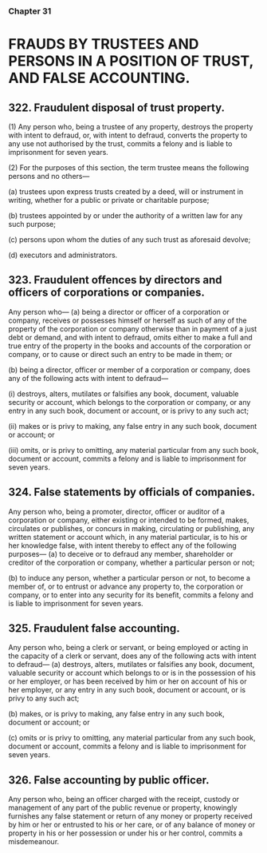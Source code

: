 ### Chapter 31

# FRAUDS BY TRUSTEES AND PERSONS IN A POSITION OF TRUST, AND FALSE ACCOUNTING.

## 322. Fraudulent disposal of trust property.
(1) Any person who, being a trustee of any property, destroys the
property with intent to defraud, or, with intent to defraud, converts the
property to any use not authorised by the trust, commits a felony and is liable
to imprisonment for seven years.

(2) For the purposes of this section, the term trustee means the
following persons and no others—

(a) trustees upon express trusts created by a deed, will or instrument
in writing, whether for a public or private or charitable purpose;

(b) trustees appointed by or under the authority of a written law for
any such purpose;

(c) persons upon whom the duties of any such trust as aforesaid
devolve;

(d) executors and administrators.

## 323. Fraudulent offences by directors and officers of corporations or companies.
Any person who—
(a) being a director or officer of a corporation or company, receives
or possesses himself or herself as such of any of the property of
the corporation or company otherwise than in payment of a just
debt or demand, and with intent to defraud, omits either to make
a full and true entry of the property in the books and accounts of
the corporation or company, or to cause or direct such an entry to
be made in them; or

(b) being a director, officer or member of a corporation or company,
does any of the following acts with intent to defraud—

(i) destroys, alters, mutilates or falsifies any book, document,
valuable security or account, which belongs to the
corporation or company, or any entry in any such book,
document or account, or is privy to any such act; 

(ii) makes or is privy to making, any false entry in any such
book, document or account; or

(iii) omits, or is privy to omitting, any material particular from
any such book, document or account,
commits a felony and is liable to imprisonment for seven years.

## 324. False statements by officials of companies.
Any person who, being a promoter, director, officer or auditor of a
corporation or company, either existing or intended to be formed, makes,
circulates or publishes, or concurs in making, circulating or publishing, any
written statement or account which, in any material particular, is to his or her
knowledge false, with intent thereby to effect any of the following
purposes—
(a) to deceive or to defraud any member, shareholder or creditor of
the corporation or company, whether a particular person or not;

(b) to induce any person, whether a particular person or not, to
become a member of, or to entrust or advance any property to,
the corporation or company, or to enter into any security for its
benefit,
commits a felony and is liable to imprisonment for seven years.

## 325. Fraudulent false accounting.
Any person who, being a clerk or servant, or being employed or acting in the
capacity of a clerk or servant, does any of the following acts with intent to
defraud—
(a) destroys, alters, mutilates or falsifies any book, document,
valuable security or account which belongs to or is in the
possession of his or her employer, or has been received by him or
her on account of his or her employer, or any entry in any such
book, document or account, or is privy to any such act; 

(b) makes, or is privy to making, any false entry in any such book,
document or account; or

(c) omits or is privy to omitting, any material particular from any
such book, document or account,
commits a felony and is liable to imprisonment for seven years.

## 326. False accounting by public officer.
Any person who, being an officer charged with the receipt, custody or
management of any part of the public revenue or property, knowingly
furnishes any false statement or return of any money or property received by
him or her or entrusted to his or her care, or of any balance of money or
property in his or her possession or under his or her control, commits a
misdemeanour.